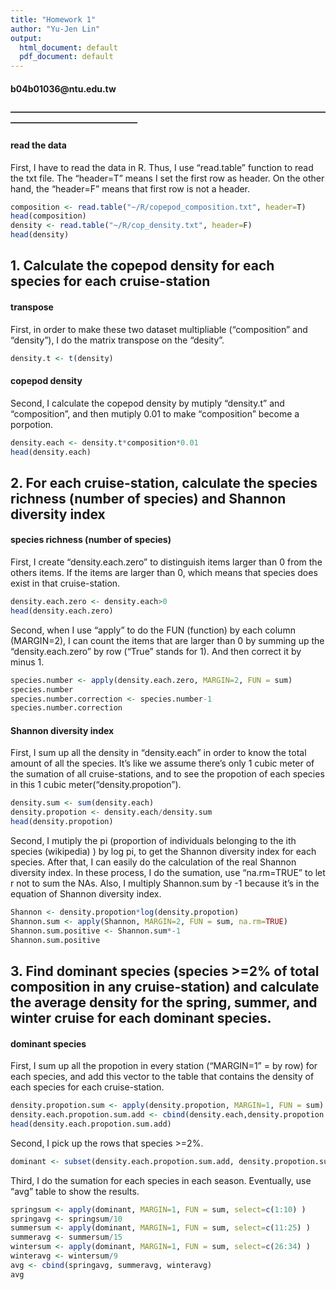 ```yaml
---
title: "Homework 1"
author: "Yu-Jen Lin"
output:
  html_document: default
  pdf_document: default
---
```

#### b04b01036@ntu.edu.tw
#### --------------------------------------------------------------------------------------------------------------------------------------------------------

#### read the data
First, I have to read the data in R. Thus, I use “read.table” function to read the txt file. The "header=T" means I set the first row as header. On the other hand, the "header=F" means that first row is not a header.
```r
composition <- read.table("~/R/copepod_composition.txt", header=T)
head(composition)
density <- read.table("~/R/cop_density.txt", header=F)
head(density)
```

## 1. Calculate the copepod density for each species for each cruise-station

#### transpose
First, in order to make these two dataset multipliable ("composition" and "density"), I do the matrix transpose on the "desity".
```r
density.t <- t(density)
```

#### copepod density
Second, I calculate the copepod density by mutiply "density.t" and "composition", and then mutiply 0.01 to make "composition" become a porpotion.
```r
density.each <- density.t*composition*0.01
head(density.each)
```

## 2. For each cruise-station, calculate the species richness (number of species) and Shannon diversity index

#### species richness (number of species)
First, I create "density.each.zero" to  distinguish items larger than 0 from the others items. If the items are larger than 0, which means that species does exist in that cruise-station. 
```r
density.each.zero <- density.each>0
head(density.each.zero)
```

Second, when I use "apply" to do the FUN (function) by each column (MARGIN=2), I can count the items that are larger than 0 by summing up the "density.each.zero" by row ("True" stands for 1). And then correct it by minus 1.
```r
species.number <- apply(density.each.zero, MARGIN=2, FUN = sum)
species.number
species.number.correction <- species.number-1
species.number.correction
```

#### Shannon diversity index
First, I sum up all the density in "density.each" in order to know the total amount of all the species. It's like we assume there's only 1 cubic meter of the sumation of all cruise-stations, and to see the propotion of each species in this 1 cubic meter("density.propotion").
```r
density.sum <- sum(density.each)
density.propotion <- density.each/density.sum
head(density.propotion)
```
Second, I mutiply the pi (proportion of individuals belonging to the ith species (wikipedia) ) by log pi, to get the Shannon diversity index for each species. After that, I can easily do the calculation of the real Shannon diversity index. In these process, I do the sumation, use "na.rm=TRUE" to let r not to sum the NAs. Also, I multiply Shannon.sum by -1 because it's in the equation of Shannon diversity index.
```r
Shannon <- density.propotion*log(density.propotion)
Shannon.sum <- apply(Shannon, MARGIN=2, FUN = sum, na.rm=TRUE)
Shannon.sum.positive <- Shannon.sum*-1
Shannon.sum.positive
```

## 3. Find dominant species (species >=2% of total composition in any cruise-station) and calculate the average density for the spring, summer, and winter cruise for each dominant species.

#### dominant species
First, I sum up all the propotion in every station ("MARGIN=1" = by row) for each species, and add this vector to the table that contains the density of each species for each cruise-station.
```r
density.propotion.sum <- apply(density.propotion, MARGIN=1, FUN = sum) # species sum
density.each.propotion.sum.add <- cbind(density.each,density.propotion.sum)
head(density.each.propotion.sum.add)
```
Second, I pick up the rows that species >=2%.
```r
dominant <- subset(density.each.propotion.sum.add, density.propotion.sum >= 0.02, select=c(1:35))
```
Third, I do the sumation for each species in each season. Eventually, use "avg" table to show the results.
```r
springsum <- apply(dominant, MARGIN=1, FUN = sum, select=c(1:10) )
springavg <- springsum/10
summersum <- apply(dominant, MARGIN=1, FUN = sum, select=c(11:25) )
summeravg <- summersum/15
wintersum <- apply(dominant, MARGIN=1, FUN = sum, select=c(26:34) )
winteravg <- wintersum/9
avg <- cbind(springavg, summeravg, winteravg)
avg
```
